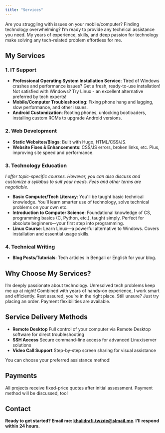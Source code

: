 ```yaml
---
title: "Services"
---
```


Are you struggling with issues on your mobile/computer? Finding technology overwhelming? I’m ready to provide any technical assistance you need. My years of experience, skills, and deep passion for technology make solving any tech-related problem effortless for me.

## **My Services**

### **1. IT Support**

- **Professional Operating System Installation Service**: Tired of Windows crashes and performance issues? Get a fresh, ready-to-use installation! Not satisfied with Windows? Try Linux - an excellent alternative preferred by tech experts!
- **Mobile/Computer Troubleshooting**: Fixing phone hang and lagging, slow performance, and other issues.
- **Android Customization**: Rooting phones, unlocking bootloaders, installing custom ROMs to upgrade Android versions.

### **2. Web Development**

- **Static Websites/Blogs**: Built with Hugo, HTML/CSS/JS.
- **Website Fixes & Enhancements**: CSS/JS errors, broken links, etc. Plus, improving site speed and performance.

### **3. Technology Education**

_I offer topic-specific courses. However, you can also discuss and customize a syllabus to suit your needs. Fees and other terms are negotiable._

- **Basic Computer/Tech Literacy**: You'll be taught basic technical knowledge. You'll learn smarter use of technology, solve technical problems on your own etc.
- **Introduction to Computer Science**: Foundational knowledge of CS, programming basics (C, Python, etc.), taught simply. Perfect for absolute beginners—your first step into programming.
- **Linux Course**: Learn Linux—a powerful alternative to Windows. Covers installation and essential usage skills.

### **4. Technical Writing**

- **Blog Posts/Tutorials**: Tech articles in Bengali or English for your blog.

## Why Choose My Services?

I’m deeply passionate about technology. Unresolved tech problems keep me up at night! Combined with years of hands-on experience, I work smart and efficiently. Rest assured, you’re in the right place. Still unsure? Just try placing an order. Payment flexibilities are available.

## Service Delivery Methods

- **Remote Desktop**
  Full control of your computer via Remote Desktop software for direct troubleshooting
- **SSH Access**
  Secure command-line access for advanced Linux/server solutions
- **Video Call Support**
  Step-by-step screen sharing for visual assistance

You can choose your preferred assistance method!

## Payments

All projects receive fixed-price quotes after initial assessment. Payment method will be discussed, too!

## Contact

**Ready to get started? Email me: [khalidrafi.twzde@slmail.me](mailto:khalids_shell.l3rmw@slmail.me). I’ll respond within 24 hours.**
